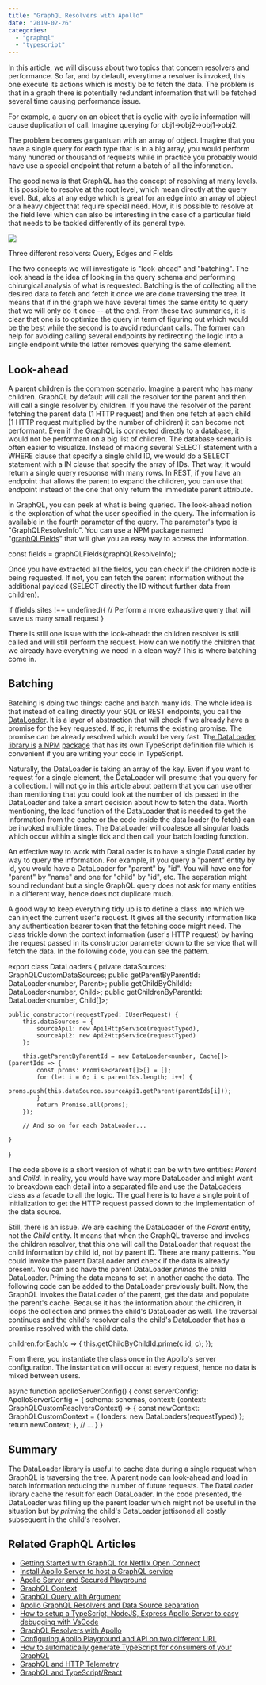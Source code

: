 ```yaml
---
title: "GraphQL Resolvers with Apollo"
date: "2019-02-26"
categories: 
  - "graphql"
  - "typescript"
---
```


In this article, we will discuss about two topics that concern resolvers and performance. So far, and by default, everytime a resolver is invoked, this one execute its actions which is mostly be to fetch the data. The problem is that in a graph there is potentially redundant information that will be fetched several time causing performance issue.

For example, a query on an object that is cyclic with cyclic information will cause duplication of call. Imagine querying for obj1->obj2->obj1->obj2.

The problem becomes gargantuan with an array of object. Imagine that you have a single query for each type that is in a big array, you would perform many hundred or thousand of requests while in practice you probably would have use a special endpoint that return a batch of all the information.

The good news is that GraphQL has the concept of resolving at many levels. It is possible to resolve at the root level, which mean directly at the query level. But, alos at any edge which is great for an edge into an array of object or a heavy object that require special need. How, it is possible to resolve at the field level which can also be interesting in the case of a particular field that needs to be tackled differently of its general type.

![](images/GraphQLServers-NodesAndVertices-1.png)

Three different resolvers: Query, Edges and Fields  
  

The two concepts we will investigate is "look-ahead" and "batching". The look ahead is the idea of looking in the query schema and performing chirurgical analysis of what is requested. Batching is the of collecting all the desired data to fetch and fetch it once we are done traversing the tree. It means that if in the graph we have several times the same entity to query that we will only do it once -- at the end. From these two summaries, it is clear that one is to optimize the query in term of figuring out which would be the best while the second is to avoid redundant calls. The former can help for avoiding calling several endpoints by redirecting the logic into a single endpoint while the latter removes querying the same element.

## Look-ahead

A parent children is the common scenario. Imagine a parent who has many children. GraphQL by default will call the resolver for the parent and then will call a single resolver by children. If you have the resolver of the parent fetching the parent data (1 HTTP request) and then one fetch at each child (1 HTTP request multiplied by the number of children) it can become not performant. Even if the GraphQL is connected directly to a database, it would not be performant on a big list of children. The database scenario is often easier to visualize. Instead of making several SELECT statement with a WHERE clause that specify a single child ID, we would do a SELECT statement with a IN clause that specify the array of IDs. That way, it would return a single query response with many rows. In REST, if you have an endpoint that allows the parent to expand the children, you can use that endpoint instead of the one that only return the immediate parent attribute.

In GraphQL, you can peek at what is being queried. The look-ahead notion is the exploration of what the user specified in the query. The information is available in the fourth parameter of the query. The parameter's type is "GraphQLResolveInfo". You can use a NPM package named "[graphQLFields](https://www.npmjs.com/package/graphql-fields)" that will give you an easy way to access the information.

const fields = graphQLFields(graphQLResolveInfo);

Once you have extracted all the fields, you can check if the children node is being requested. If not, you can fetch the parent information without the additional payload (SELECT directly the ID without further data from children).

 if (fields.sites !== undefined){
    // Perform a more exhaustive query that will save us many small request
}

There is still one issue with the look-ahead: the children resolver is still called and will still perform the request. How can we notify the children that we already have everything we need in a clean way? This is where batching come in.

## Batching

Batching is doing two things: cache and batch many ids. The whole idea is that instead of calling directly your SQL or REST endpoints, you call the [DataLoader](https://github.com/facebook/dataloader). It is a layer of abstraction that will check if we already have a promise for the key requested. If so, it returns the existing promise. The promise can be already resolved which would be very fast. Th[e DataLoader library is](https://github.com/facebook/dataloader) [a NPM](https://github.com/facebook/dataloader) [package](https://github.com/facebook/dataloader) that has its own TypeScript definition file which is convenient if you are writing your code in TypeScript.

Naturally, the DataLoader is taking an array of the key. Even if you want to request for a single element, the DataLoader will presume that you query for a collection. I will not go in this article about pattern that you can use other than mentioning that you could look at the number of ids passed in the DataLoader and take a smart decision about how to fetch the data. Worth mentioning, the load function of the DataLoader that is needed to get the information from the cache or the code inside the data loader (to fetch) can be invoked multiple times. The DataLoader will coalesce all singular loads which occur within a single tick and then call your batch loading function.

An effective way to work with DataLoader is to have a single DataLoader by way to query the information. For example, if you query a "parent" entity by id, you would have a DataLoader for "parent" by "id". You will have one for "parent" by "name" and one for "child" by "id", etc. The separation might sound redundant but a single GraphQL query does not ask for many entities in a different way, hence does not duplicate much.

A good way to keep everything tidy up is to define a class into which we can inject the current user's request. It gives all the security information like any authentication bearer token that the fetching code might need. The class trickle down the context information (user's HTTP request) by having the request passed in its constructor parameter down to the service that will fetch the data. In the following code, you can see the pattern.

export class DataLoaders {
    private dataSources: GraphQLCustomDataSources;
    public getParentByParentId: DataLoader<number, Parent>;
    public getChildByChildId: DataLoader<number, Child>;
    public getChildrenByParentId: DataLoader<number, Child[]>;

    public constructor(requestTyped: IUserRequest) {
        this.dataSources = {
            sourceApi1: new Api1HttpService(requestTyped),
            sourceApi2: new Api2HttpService(requestTyped)
        };

        this.getParentByParentId = new DataLoader<number, Cache[]>(parentIds => {
            const proms: Promise<Parent[]>[] = [];
            for (let i = 0; i < parentIds.length; i++) {
                proms.push(this.dataSource.sourceApi1.getParent(parentIds[i]));
            }
            return Promise.all(proms);
        });

        // And so on for each DataLoader...

    }
}

The code above is a short version of what it can be with two entities: _Parent_ and _Child_. In reality, you would have way more DataLoader and might want to breakdown each detail into a separated file and use the DataLoaders class as a facade to all the logic. The goal here is to have a single point of initialization to get the HTTP request passed down to the implementation of the data source.

Still, there is an issue. We are caching the DataLoader of the _Parent_ entity, not the _Child_ entity. It means that when the GraphQL traverse and invokes the children resolver, that this one will call the DataLoader that request the child information by child id, not by parent ID. There are many patterns. You could invoke the parent DataLoader and check if the data is already present. You can also have the parent DataLoader _primes_ the child DataLoader. Priming the data means to set in another cache the data. The following code can be added to the DataLoader previously built. Now, the GraphQL invokes the DataLoader of the parent, get the data and populate the parent's cache. Because it has the information about the children, it loops the collection and primes the child's DataLoader as well. The traversal continues and the child's resolver calls the child's DataLoader that has a promise resolved with the child data.

children.forEach(c => {
      this.getChildByChildId.prime(c.id, c);
});

From there, you instantiate the class once in the Apollo's server configuration. The instantiation will occur at every request, hence no data is mixed between users.

async function apolloServerConfig() {
    const serverConfig: ApolloServerConfig = {
        schema: schemas,
        context: (context: GraphQLCustomResolversContext) => {
             const newContext: GraphQLCustomContext = {
                loaders: new DataLoaders(requestTyped)
            };
            return newContext;
        },
    // ...
    }
}

## Summary

The DataLoader library is useful to cache data during a single request when GraphQL is traversing the tree. A parent node can look-ahead and load in batch information reducing the number of future requests. The DataLoader library cache the result for each DataLoader. In the code presented, the DataLoader was filling up the parent loader which might not be useful in the situation but by _priming_ the child's DataLoader jettisoned all costly subsequent in the child's resolver.

## Related GraphQL Articles

- [Getting Started with GraphQL for Netflix Open Connect](https://patrickdesjardins.com/blog/getting-started-with-graphql-for-netflix-open-connect)
- [Install Apollo Server to host a GraphQL service](https://patrickdesjardins.com/blog/install-apollo-server-to-host-a-graphql-service)
- [Apollo Server and Secured Playground](https://patrickdesjardins.com/blog/apollo-server-and-secured-playground)
- [GraphQL Context](https://patrickdesjardins.com/blog/graphql-context)
- [GraphQL Query with Argument](https://patrickdesjardins.com/blog/graphql-query-with-argument)
- [Apollo GraphQL Resolvers and Data Source separation](https://patrickdesjardins.com/blog/apollo-graphql-resolvers-and-data-source-separation)
- [How to setup a TypeScript, NodeJS, Express Apollo Server to easy debugging with VsCode](https://patrickdesjardins.com/blog/how-to-setup-a-typescript-nodejs-express-apollo-server-to-easy-debugging-with-vscode)
- [GraphQL Resolvers with Apollo](https://patrickdesjardins.com/blog/graphql-resolvers-with-apollo)
- [Configuring Apollo Playground and API on two different URL](https://patrickdesjardins.com/blog/configuring-apollo-playground-and-api-on-two-different-url)
- [How to automatically generate TypeScript for consumers of your GraphQL](https://patrickdesjardins.com/blog/how-to-automatically-generate-typescript-for-consumer-of-your-graphql)
- [GraphQL and HTTP Telemetry](https://patrickdesjardins.com/blog/graphql-extension-to-collect-http-and-resolvers-telemetry)
- [GraphQL and TypeScript/React](https://patrickdesjardins.com/blog/how-to-consume-graphql-in-typescript-and-react)
